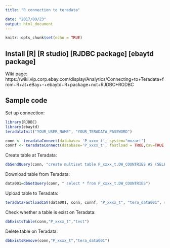 ```yaml
---
title: "R connection to teradata"

date: "2017/09/23"
output: html_document
---
```


```r
knitr::opts_chunk$set(echo = TRUE)
```

## Install [R] [R studio] [RJDBC package] [ebaytd package]
Wiki page:
https://wiki.vip.corp.ebay.com/display/Analytics/Connecting+to+Teradata+from+R+at+eBay+-+ebaytd+R+package+not+RJDBC+RODBC



## Sample code 
Set up connection:
```r
library(RJDBC)
library(ebaytd)
teradataInit("YOUR_USER_NAME", "YOUR_TERADATA_PASSWORD")

conn <- teradataConnect(database= 'P_xxxx_t', system="mozart") 
connf <- teradataConnect(database='P_xxxx_t', fastload = TRUE,csv=TRUE,system="mozart")
```


Create table at Teradata:
```r
dbSendQuery(conn, "create multiset table P_xxxx_t.DW_COUNTRIES AS (SELECT  * from DW_COUNTRIES) WITH	DATA ")
```


Download table from Teradata:
```r
data001=dbGetQuery(conn, " select * from P_xxxx_t.DW_COUNTRIES")
```


Upload table to Teradata:
```r
teradataFastloadCSV(data001, conn, connf, "P_xxxx_t", "tera_data001", replace = TRUE, primary_index = c(1))
```


Check whether a table is exist on Teradata:
```r
dbExistsTable(conn,"P_xxxx_t","test")
```


Delete table on Teradata:
```r
dbExistsRemove(conn,"P_xxxx_t","tera_data001")
```

